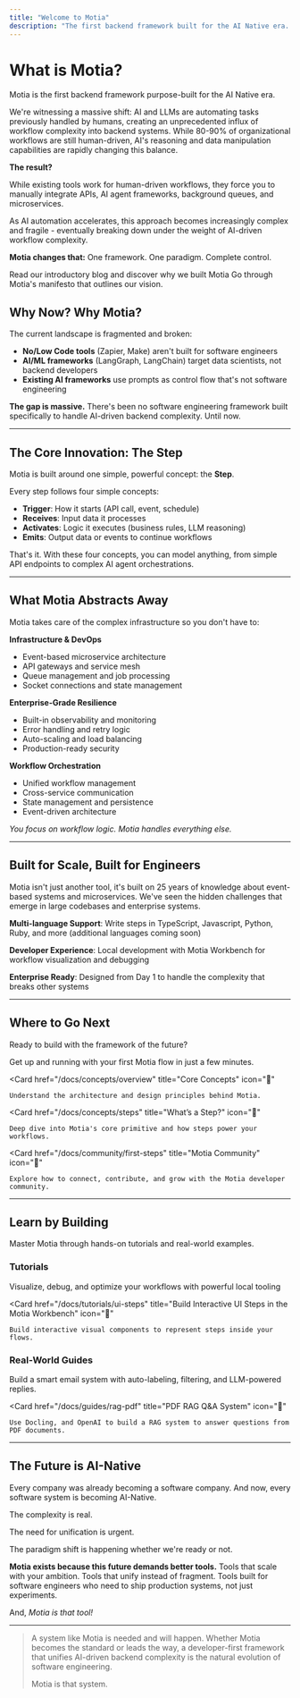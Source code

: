 ```yaml
---
title: "Welcome to Motia"
description: "The first backend framework built for the AI Native era. Unify your APIs, workflows, and AI agents into one powerful system."
---
```


# What is Motia?

Motia is the first backend framework purpose-built for the AI Native era.

We're witnessing a massive shift: AI and LLMs are automating tasks previously handled by humans, creating an unprecedented influx of workflow complexity into backend systems. While 80-90% of organizational workflows are still human-driven, AI's reasoning and data manipulation capabilities are rapidly changing this balance.

**The result?** 

While existing tools work for human-driven workflows, they force you to manually integrate APIs, AI agent frameworks, background queues, and microservices. 

As AI automation accelerates, this approach becomes increasingly complex and fragile - eventually breaking down under the weight of AI-driven workflow complexity.

**Motia changes that:** One framework. One paradigm. Complete control.


<Cards>
  <Card
    href="https://dev.to/motiadev/introducing-motia-3oja-temp-slug-3967652?preview=c67eba085f74a7cf7b2c509a1548676bce436734e51ef49f52b1927b110de0fa2e214aa713e90c7a3301332e5d0eb658a6d1bdacb9a4777d93f37b52"
    title="Why we exist"
    icon="📝"
  >
    Read our introductory blog and discover why we built Motia
  </Card>
  <Card
    href="https://www.motia.dev/manifesto"
    title="Our manifesto"
    icon="📜"
  >
    Go through Motia's manifesto that outlines our vision.
  </Card>
</Cards>



## Why Now? Why Motia?

The current landscape is fragmented and broken:
- **No/Low Code tools** (Zapier, Make) aren't built for software engineers
- **AI/ML frameworks** (LangGraph, LangChain) target data scientists, not backend developers
- **Existing AI frameworks** use prompts as control flow that's not software engineering

**The gap is massive.** There's been no software engineering framework built specifically to handle AI-driven backend complexity. Until now.

---

## The Core Innovation: The Step

Motia is built around one simple, powerful concept: the **Step**.

Every step follows four simple concepts:
- **Trigger**: How it starts (API call, event, schedule)
- **Receives**: Input data it processes  
- **Activates**: Logic it executes (business rules, LLM reasoning)
- **Emits**: Output data or events to continue workflows

That's it. With these four concepts, you can model anything, from simple API endpoints to complex AI agent orchestrations.


---

## What Motia Abstracts Away

Motia takes care of the complex infrastructure so you don't have to:

**Infrastructure & DevOps**
- Event-based microservice architecture
- API gateways and service mesh
- Queue management and job processing
- Socket connections and state management

**Enterprise-Grade Resilience**  
- Built-in observability and monitoring
- Error handling and retry logic
- Auto-scaling and load balancing
- Production-ready security

**Workflow Orchestration**
- Unified workflow management
- Cross-service communication
- State management and persistence
- Event-driven architecture

_You focus on workflow logic. Motia handles everything else._

---

## Built for Scale, Built for Engineers

Motia isn't just another tool, it's built on 25 years of knowledge about event-based systems and microservices. We've seen the hidden challenges that emerge in large codebases and enterprise systems.

**Multi-language Support**: Write steps in TypeScript, Javascript, Python, Ruby, and more (additional languages coming soon)

**Developer Experience**: Local development with Motia Workbench for workflow visualization and debugging

**Enterprise Ready**: Designed from Day 1 to handle the complexity that breaks other systems

---

## Where to Go Next

Ready to build with the framework of the future?

<Cards>
  <Card
    href="/docs/getting-started"
    title="Quickstart Guide"
    icon="🚀"
  >
    Get up and running with your first Motia flow in just a few minutes.
  </Card>

  <Card
    href="/docs/concepts/overview"
    title="Core Concepts"
    icon="🧠"
  >
    Understand the architecture and design principles behind Motia.
  </Card>

  <Card
    href="/docs/concepts/steps"
    title="What’s a Step?"
    icon="🔎"
  >
    Deep dive into Motia's core primitive and how steps power your workflows.
  </Card>

  <Card
    href="/docs/community/first-steps"
    title="Motia Community"
    icon="💬"
  >
    Explore how to connect, contribute, and grow with the Motia developer community.
  </Card>
</Cards>

  

---

## Learn by Building

Master Motia through hands-on tutorials and real-world examples.

### Tutorials

<Cards>
  <Card
    href="/docs/tutorials/how-to-do-use-motia-workbench"
    title="How to use the Motia Workbench"
    icon="🖥️"
  >
    Visualize, debug, and optimize your workflows with powerful local tooling
  </Card>

  <Card
    href="/docs/tutorials/ui-steps"
    title="Build Interactive UI Steps in the Motia Workbench"
    icon="🎯"
  >
    Build interactive visual components to represent steps inside your flows.
  </Card>
</Cards>

### Real-World Guides

<Cards>
  <Card
    href="/docs/guides/how-to-automate-gmail"
    title="AI-Powered Email Automation"
    icon="✉️"
  >
    Build a smart email system with auto-labeling, filtering, and LLM-powered replies.
  </Card>

  <Card
    href="/docs/guides/rag-pdf"
    title="PDF RAG Q&A System"
    icon="📄"
  >
    Use Docling, and OpenAI to build a RAG system to answer questions from PDF documents.
  </Card>
</Cards>

---

## The Future is AI-Native

Every company was already becoming a software company. And now, every software system is becoming AI-Native.

The complexity is real.

The need for unification is urgent. 

The paradigm shift is happening whether we're ready or not.

**Motia exists because this future demands better tools.** Tools that scale with your ambition. Tools that unify instead of fragment. Tools built for software engineers who need to ship production systems, not just experiments.

And, _Motia is that tool!_

---

> A system like Motia is needed and will happen. Whether Motia becomes the standard or leads the way, a developer-first framework that unifies AI-driven backend complexity is the natural evolution of software engineering.
> 
>Motia is that system.